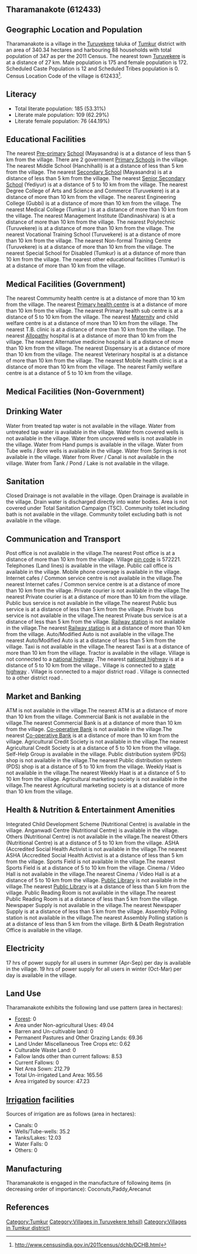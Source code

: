 {{Infobox settlement
| name=Tharamanakote
| native_name=
| native_name_lang=
| other_name=
| nickname=
| settlement_type=Village
| image_skyline=
| image_alt=
| image_caption=
| pushpin_map=India Karnataka
| pushpin_label_position=right
| pushpin_map_alt=
| pushpin_map_caption=Location in Karnataka, India
| latd=
| latm=
| lats=
| latNS=
| longd=
| longm=
| longs=
| longEW=
| coordinates_display=inline,title
| subdivision_type=Country
| subdivision_name={{flag|India}}
| subdivision_type1=[[States and territories of India|State]]
| subdivision_name1=Karnataka 
| subdivision_type2=[[List of districts of India|District]]
| subdivision_name2=Tumkur
| subdivision_type3=Tahsil
| subdivision_name3=Turuvekere 
| website=
| established_title=<!-- Established -->
| established_date=
| founder=
| named_for=
| government_type=
| governing_body=
| unit_pref=Metric=
| area_footnotes=
| area_rank=
| area_total_km2=3.40
| elevation_footnotes=
| elevation_m=
| population_total=347
| population_as_of=2011
| population_rank=
| population_density_km2=101
| population_demonym=
| population_footnotes=
| demographics_type1=Languages
| demographics1_title1=Official
| demographics1_info1=[[Kannada language|Kannada]]
| timezone1=[[Indian Standard Time|IST]]
| utc_offset1==+5:30
| postal_code_type=[[Postal Index Number|PIN]]
| postal_code=572221
| area_code_type=Telephone code
| area_code=
| registration_plate=
| blank1_name_sec1=Nearest city
| blank1_info_sec1=[[Turuvekere]]
| blank2_name_sec1=[[Human sex ratio|Sex ratio]]
| blank2_info_sec1=982 [[male|♂]]/[[female|♀]]
| blank3_name_sec1=Literacy
| blank3_info_sec1=53.31%
| blank1_name_sec2=[[2011 Census of India|2011 census]] code
| blank1_info_sec2=612433
| footnotes=
}}

== Tharamanakote (612433) ==

== Geographic Location and Population ==

Tharamanakote is a village in the [[Turuvekere ]] taluka of [[Tumkur]] district with an area of 340.34 hectares and harbouring 88 households with total population of 347 as per the 2011 Census. The nearest town [[Turuvekere]] is at a distance of 27 km. Male population is 175 and female population is 172. Scheduled Caste Population is 12 and Scheduled Tribes population is 0. Census Location Code of the village is 612433<ref>http://www.censusindia.gov.in/2011census/dchb/DCHB.html</ref>.


== Literacy ==  
* Total literate population: 185 (53.31%)
* Literate male population: 109 (62.29%)
* Literate female population: 76 (44.19%)


== Educational Facilities ==  
The nearest [[Pre-primary]] [[School]] (Mayasandra) is at a distance of less than 5 km from the village.
There are 2 government [[Primary School]]s in the village.
The nearest Middle School (Hanchihalli) is at a distance of less than 5 km from the village.
The nearest [[Secondary School]] (Mayasandra) is at a distance of less than 5 km from the village.
The nearest [[Senior Secondary School]] (Yediyur) is at a distance of 5 to 10 km from the village.
The nearest Degree College of Arts and Science and Commerce (Turuvekere) is at a distance of more than 10 km from the village.
The nearest Engineering College (Gubbi) is at a distance of more than 10 km from the village.
The nearest Medical College (Tumkur ) is at a distance of more than 10 km from the village.
The nearest Management Institute (Dandinashivara) is at a distance of more than 10 km from the village.
The nearest Polytechnic (Turuvekere) is at a distance of more than 10 km from the village.
The nearest Vocational Training School (Turuvekere) is at a distance of more than 10 km from the village.
The nearest Non-formal Training Centre (Turuvekere) is at a distance of more than 10 km from the village.
The nearest Special School for Disabled (Tumkur) is at a distance of more than 10 km from the village.
The nearest other educational facilities (Tumkur) is at a distance of more than 10 km from the village.


== Medical Facilities (Government) ==
The nearest Commumity health centre is at a distance of more than 10 km from the village.
The nearest [[Primary health centre]] is at a distance of more than 10 km from the village.
The nearest Primary health sub centre is at a distance of 5 to 10 km from the village.
The nearest [[Maternity]] and child welfare centre is at a distance of more than 10 km from the village.
The nearest T.B. clinic is at a distance of more than 10 km from the village.
The nearest [[Allopathy]] hospital is at a distance of more than 10 km from the village.
The nearest Alternative medicine hospital is at a distance of more than 10 km from the village.
The nearest Dispensary is at a distance of more than 10 km from the village.
The nearest Veterinary hospital is at a distance of more than 10 km from the village.
The nearest Mobile health clinic is at a distance of more than 10 km from the village.
The nearest Family welfare centre is at a distance of 5 to 10 km from the village.


== Medical Facilities (Non-Government) ==











== Drinking Water ==
Water from treated tap water is not available in the village.
Water from untreated tap water is available in the village.
Water from covered wells is not available in the village.
Water from uncovered wells is not available in the village.
Water from Hand pumps is available in the village.
Water from Tube wells / Bore wells is available in the village.
Water from Springs is not available in the village.
Water from River / Canal is not available in the village.
Water from Tank / Pond / Lake is not available in the village.


== Sanitation ==
Closed Drainage is not available in the village.
Open Drainage is available in the village.
Drain water is discharged directly into water bodies.
Area is not covered under Total Sanitation Campaign (TSC).
Community toilet including bath is not available in the village.
Community toilet excluding bath is not available in the village.


== Communication and Transport ==
Post office is not available in the village.The nearest Post office is at a distance of more than 10 km from the village.
Village [[pin code]] is 572221.
Telephones (Land lines) is available in the village.
Public call office is available in the village.
Mobile phone coverage is available in the village.
Internet cafes / Common service centre is not available in the village.The nearest Internet cafes / Common service centre is at a distance of more than 10 km from the village.
Private courier is not available in the village.The nearest Private courier is at a distance of more than 10 km from the village.
Public bus service is not available in the village.The nearest Public bus service is at a distance of less than 5 km from the village.
Private bus service is not available in the village.The nearest Private bus service is at a distance of less than 5 km from the village.
[[Railway station]] is not available in the village.The nearest [[Railway station]] is at a distance of more than 10 km from the village.
Auto/Modified Auto is not available in the village.The nearest Auto/Modified Auto is at a distance of less than 5 km from the village.
Taxi is not available in the village.The nearest Taxi is at a distance of more than 10 km from the village.
Tractor is available in the village.
Village is not connected to a [[national highway]] .The nearest [[national highway]] is at a distance of 5 to 10 km from the village..
Village is connected to a [[state highway]]  .
Village is connected to a major district road    .
Village is connected to a other district road  .







== Market and Banking ==
ATM is not available in the village.The nearest ATM is at a distance of more than 10 km from the village.
Commercial Bank is not available in the village.The nearest Commercial Bank is at a distance of more than 10 km from the village.
[[Co-operative Bank]] is not available in the village.The nearest [[Co-operative Bank]] is at a distance of more than 10 km from the village.
Agricultural Credit Society is not available in the village.The nearest Agricultural Credit Society is at a distance of 5 to 10 km from the village.
Self-Help Group is available in the village.
Public distribution system (PDS) shop is not available in the village.The nearest Public distribution system (PDS) shop is at a distance of 5 to 10 km from the village.
Weekly Haat is not available in the village.The nearest Weekly Haat is at a distance of 5 to 10 km from the village.
Agricultural marketing society is not available in the village.The nearest Agricultural marketing society is at a distance of more than 10 km from the village.


== Health & Nutrition & Entertainment Amenities ==
Integrated Child Development Scheme (Nutritional Centre) is available in the village.
Anganwadi Centre (Nutritional Centre) is available in the village.
Others (Nutritional Centre) is not available in the village.The nearest Others (Nutritional Centre) is at a distance of 5 to 10 km from the village.
ASHA (Accredited Social Health Activist is not available in the village.The nearest ASHA (Accredited Social Health Activist is at a distance of less than 5 km from the village.
Sports Field is not available in the village.The nearest Sports Field is at a distance of 5 to 10 km from the village.
Cinema / Video Hall is not available in the village.The nearest Cinema / Video Hall is at a distance of 5 to 10 km from the village.
[[Public Library]] is not available in the village.The nearest [[Public Library]] is at a distance of less than 5 km from the village.
Public Reading Room is not available in the village.The nearest Public Reading Room is at a distance of less than 5 km from the village.
Newspaper Supply is not available in the village.The nearest Newspaper Supply is at a distance of less than 5 km from the village.
Assembly Polling station is not available in the village.The nearest Assembly Polling station is at a distance of less than 5 km from the village.
Birth & Death Registration Office is available in the village.


== Electricity ==






17 hrs of power supply for all users in summer (Apr-Sep) per day is available in the village.
19 hrs of power supply for all users in winter (Oct-Mar) per day is available in the village.


== Land Use ==
Tharamanakote exhibits the following land use pattern (area in hectares):
* [[Forest]]: 0
* Area under Non-agricultural Uses: 49.04
* Barren and Un-cultivable land: 0
* Permanent Pastures and Other Grazing Lands: 69.36
* Land Under Miscellaneous Tree Crops etc: 0.62
* Culturable Waste Land: 0
* Fallow lands other than current fallows: 8.53
* Current Fallows: 0
* Net Area Sown: 212.79
* Total Un-irrigated Land Area: 165.56
* Area irrigated by source: 47.23


== [[Irrigation]] facilities ==
Sources of irrigation are as follows (area in hectares):
* Canals: 0
* Wells/Tube-wells: 35.2
* Tanks/Lakes: 12.03
* Water Falls: 0
* Others: 0


== Manufacturing ==
Tharamanakote is engaged in the manufacture of following items (in decreasing order of importance): Coconuts,Paddy,Arecanut


[[Category:Tumkur]]
[[Category:Villages in Turuvekere  tehsil)]]
[[Category:Villages in Tumkur district)]]


== References ==
{{Reflist}}


